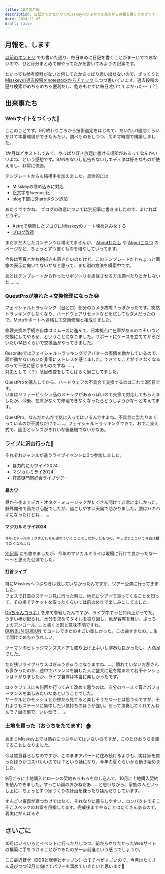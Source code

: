 ```yaml
---
title: 10月度月報
description: 日記ができないのでMisskeyのつぶやきを見ながら月報を書くうさぎです
date: 2024-11-07
draft: false
---
```



## 月報を、します
[以前のエントリ](/blog/2024-10-08/) でも書いた通り、毎日まめに日記を書くことがまーじでできないので、ひと月分まとめて何やってたかを書いてみようの記事です。

といっても参考資料がないと何してたかさっぱり思い出せないので、ざっくりと [Misskeyの過去投稿をnotestockからチェック](https://notestock.osa-p.net/@harumaki021@mi.harumakizaemon.net/view) しつつ書いています。過去投稿の遡り検索がめちゃめちゃ便利だし、飽きもせずに毎日呟いててよかった～（？）


## 出来事たち
### Webサイトをつくった🚀

<Misskey noteId="9z8vhicqeg" UUID="3ca332fc-117d-4297-8165-7234851f5a90" />

ここのことです。9月終わりごろから技術選定をはじめて、だいたい1週間くらいかけて本番環境ができたみたい。調べものをしつつ、スキマ時間で構築しました。

1か月ほどホストしてみて、やっぱり好き放題に書ける場所があるってなんかいいよね、という感想です。BANもないし広告もないしエディタは好きなものが使えるし、非常に快適。  

テンプレートからも結構手を加えました。具体的には
* Misskeyの埋め込みに対応
* 絵文字をtwemoji化
* blog下部にShareボタン追加 

あたりですかね。
ブログの改造については別記事に書きましたので、よければどうぞ。

* [Astroで構築したブログにMisskeyのノート埋め込みをする](/blog/misskey-embed)
* [ブログ改造](/blog/2024-10-25)

まだまだ大したコンテンツは増えてませんが、 [Aboutわたし](/about) や [Aboutこなつ](/projects/lovot-konatsu) のページなど、ちょっとずつ置くものを増やしていってます。

今後は写真とかお絵描きも置きたいのだけど、このテンプレートだとちょっと画像の表示に向いてないかなと思って、また別の方法を模索中です。

あとはテンプレートから作ったリポジトリを追従させる方法調べたりとかしないと……。

### QuestProが壊れた→交換修理になった😭
フェイシャルトラッキング（目と口）部分のカメラ故障？っぽかったです。突然トラッキングしなくなり、ハードウェアリセットなどを試してもダメだったので、Metaサポートへ連絡して交換修理と相成りました。  

修理交換の手続き自体はスムーズに進んで、日本拠点に在庫があるのでそいつと交換にしてやるぜ、ということになりました。サポートにケースを立ててからだいたい14日くらいで交換品がやってきました。

Resoniteではフェイシャルトラッキングでアバターの表情を動かしているので、顔が動かないあいだ非常にストレスを感じました。できてたことができなくなるのって不便に感じるものですね……。  
対策として（？）糸目改変をしてしばらく過ごしてました。

QuestProを購入してから、ハードウェアの不具合で交換するのはこれで2回目です。  
いまはリファービッシュ品のストックがあるっぽいので交換で対応してもらえましたが、今後、在庫がなくて修理できなくなったらどうしようかな～と考えてます。

<Misskey noteId="9ywah62qbq" UUID="29a94059-0aa8-4616-a6bb-63897845e717" />

QuestPro、なんだかんだで気に入ってはいるんですよね。不具合に当たりまくっているのが不満なだけで……。フェイシャルトラッキングできて、おでこ支え式で、画面とレンズがきれいな後継機でないかなあ。

### ライブに沢山行った🎤
それぞれジャンルが違うライブイベントに3つ参加しました。

* 暴力的にカワイイ2024
* マジカルミライ2024
* 打首獄門同好会ライブツアー

#### 暴カワ

<Misskey noteId="9z0mz7o49o" UUID="8791a520-dfb2-4292-8043-fbd947b6694f" />
<Misskey noteId="9z0yk84ri5" UUID="34c1a503-f7b0-4845-b44c-3dca9d249505" />

昼から夜までデカ・オタク・ミュージックがたくさん聞けて非常に楽しかった。野外開催で雨だけ心配でしたが、過ごしやすい天候で助かりました。腰はバキバキになったけどね……。  

#### マジカルミライ2024

<Misskey noteId="9zafrcxxu0" UUID="927dee5e-c5e9-45d0-a499-4eb1a6690c92" />
<Misskey noteId="9zajs4mpwm" UUID="0a1a3ec5-903a-4ef7-b4e6-6cfd74a2249c" />

<small>今年はドールのミクさんたちを連れていくことはしなかったものの、やっぱりこういう写真は撮りたくなるよね</small>

[別記事](/blog/magical-mirai-2024-osaka) にも書きましたが、今年のマジカルミライは現場に行けて良かったな～～～と思えた公演でした。  

#### 打首ライブ

特にMisskeyへつぶやきは残していなかったんですが、ツアー公演に行ってきました。  
フェスで打首のステージ見に行った時に、地元にツアーで回ってくることを知って、その場でチケットを取ったくらいには前のめりで楽しみにしてました。

[OnちゃんコラボT](https://uchikubigoods.com/collections/t-shirt/products/uc-0784) を来て参戦したんですが、ライブ中ずっと口角上がってた。うまい棒が配られ、水分を求めてタオルを振り回し、魚が客席を舞い、ぷっちょのアンコール……と書くと割と意味不明ですね。  
[BUNBUN SUIBUN](https://www.youtube.com/watch?v=UgIuSdev8mQ) でコールできたのすごい楽しかった。この曲すきなの……生で聞けてめちゃうれしい。

ツーマンのビレッジマンズストアも盛り上げ上手いし演奏も良かったし、大満足でした。

ただ狭いライブハウスはぎゅうぎゅうになりますね……。慣れていないお客さんも多かったのか、途中でバランスを崩した人に盛大に足を踏まれて若干テンションは下がりましたが、ライブ自体は本当に楽しかったです。

ロックフェスにも何回か行ってみて改めて思うのは、自分のペースで音とパフォーマンスを楽しみたいなあということでした。  
サークルとかモッシュとか傍から見てると楽しそうだな～とは思うんですが、それよりもステージに集中したい気持ちのほうが強い。だって演奏してくれてんねんで？目の前で、いい音で……。

### 土地を買った（おうちをたてます）🏠

あまりMisskey上では熱心につぶやいてはいないのですが、このたびおうちを建てることになりました。  

今は賃貸暮らしなのですが、このままアパートに住み続けるよりも、実は家を買ったほうがコスパいいのでは？という話になり、今年の夏ぐらいから動き始めました。

9月ごろに土地購入とローンの契約もろもろを申し込んで、10月に土地購入契約を結んできました。すっごい額のおかねだあ……と思いながら、家族の人といっしょに、ちょっとずつ家づくりの計画を練ったり揉んだりしています。  

すんごい豪邸が建つわけではなく、それなりに暮らしやすい、コンパクトでそこそこスペックのお家を目指してます。完成後までやることはたくさんあるので、着実にがんばるぞ

## さいごに

10月はいろいろとイベントに行ったりしつつ、前からやりたかったWebサイトの構築に手をつけることができたのが一歩前進という感じでしょうか。  

ここ最近音ゲ（DDRと弐寺とポップン）のモチベがすごいので、今月はたくさん遊びつつ12月に向けてパワーを溜めていきたいと思います💪
